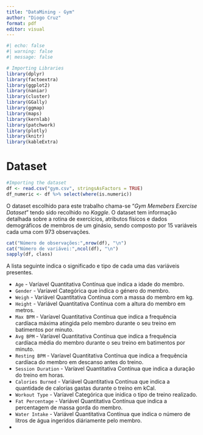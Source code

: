 ```yaml
---
title: "DataMining - Gym"
author: "Diogo Cruz"
format: pdf
editor: visual
---
```


```r
#| echo: false
#| warning: false
#| message: false

# Importing Libraries
library(dplyr)
library(factoextra)
library(ggplot2)
library(naniar)
library(cluster)
library(GGally)
library(ggmap)
library(maps)
library(kernlab)
library(patchwork)
library(plotly)
library(knitr)
library(kableExtra)
```

# Dataset

```r
#Importing the dataset
df <- read.csv("gym.csv", stringsAsFactors = TRUE)
df_numeric <- df %>% select(where(is.numeric))
```

O dataset escolhido para este trabalho chama-se "*Gym Memebers Exercise Dataset*" tendo sido recolhido no *Kaggle*. O dataset tem informação detalhada sobre a rotina de exercícios, atributos físicos e dados demográficos de membros de um ginásio, sendo composto por 15 variáveis cada uma com 973 observações.

```r
cat("Número de observações:",nrow(df), "\n")
cat("Número de variávei:",ncol(df), "\n")
sapply(df, class)
```

A lista seguinte indica o significado e tipo de cada uma das variáveis presentes.

-   `Age` - Varíavel Quantitativa Contínua que indica a idade do membro.
-   `Gender` - Varíavel Categórica que indica o género do membro.
-   `Weigh` - Variável Quantitativa Contínua com a massa do membro em kg.
-   `Height` - Variável Quantitativa Contínua com a altura do membro em metros.
-   `Max BPM` - Varíavel Quantitativa Contínua que indica a frequência cardíaca máxima atingida pelo membro durante o seu treino em batimentos por minuto.
-   `Avg BPM` - Varíavel Quantitativa Contínua que indica a frequência cardíaca média do membro durante o seu treino em batimentos por minuto.
-   `Resting BPM` - Varíavel Quantitativa Contínua que indica a frequência cardíaca do membro em descanso antes do treino.
-   `Session Duration` - Varíavel Quantitativa Contínua que indica a duração do treino em horas.
-   `Calories Burned`  - Variável Quantitativa Contínua que indica a quantidade de calorias gastas durante o treino em kCal.
-   `Workout Type` - Varíavel Categórica que inidica o tipo de treino realizado.
-   `Fat Percentage` - Variável Quantitativa Contínua que indica a percentagem de massa gorda do membro.
-   `Water Intake` - Variável Quantitativa Contínua que indica o número de litros de água ingeridos diáriamente pelo membro.
-   
